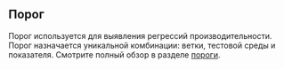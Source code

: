 ## Порог
Порог используется для выявления регрессий производительности.
Порог назначается уникальной комбинации:
ветки, тестовой среды и показателя.
Смотрите полный обзор в разделе [пороги](/ru/docs/explanation/thresholds/).